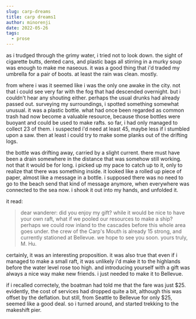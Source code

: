```yaml
---
slug: carp-dreams
title: carp dreams1
author: minorenji
date: 2022-05-26
tags:
  - prose
---
```


as i trudged through the grimy water, i tried not to look down. the sight of cigarette butts, dented cans, and plastic bags all stirring in a murky soup was enough to make me naseous. it was a good thing that i'd traded my umbrella for a pair of boots. at least the rain was clean. mostly.

from where i was it seemed like i was the only one awake in the city. not that i could see very far with the fog that had descended overnight. but i couldn't hear any shouting either. perhaps the usual drunks had already passed out. surveying my surroundings, i spotted something somewhat unusual. it was a plastic bottle. what had once been regarded as common trash had now become a valuable resource, because those bottles were buoyant and could be used to make rafts. so far, i had only managed to collect 23 of them. i suspected i'd need at least 45, maybe less if i stumbled upon a saw. then at least i could try to make some planks out of the drifting logs.

the bottle was drifting away, carried by a slight current. there must have been a drain somewhere in the distance that was somehow still working. not that it would be for long. i picked up my pace to catch up to it, only to realize that there was something inside. it looked like a rolled up piece of paper, almost like a message in a bottle. i supposed there was no need to go to the beach send that kind of message anymore, when everywhere was connected to the sea now. i shook it out into my hands, and unfolded it.

it read:  
> dear wanderer: did you enjoy my gift? while it would be nice to have your own raft, what if we pooled our resources to make a ship? perhaps we could row inland to the cascades before this whole area goes under. the crew of the Carp's Mouth is already 15 strong, and currently stationed at Bellevue. we hope to see you soon. yours truly, M. Hu.

certainly, it was an interesting proposition. it was also true that even if i managed to make a small raft, it was unlikely i'd make it to the highlands before the water level rose too high. and introducing yourself with a gift was always a nice way make new friends. i just needed to make it to Bellevue.

if i recalled correctely, the boatman had told me that the fare was just $25. evidently, the cost of services had dropped quite a bit, although this was offset by the deflation. but still, from Seattle to Bellevue for only $25, seemed like a good deal. so i turned around, and started trekking to the makeshift pier.